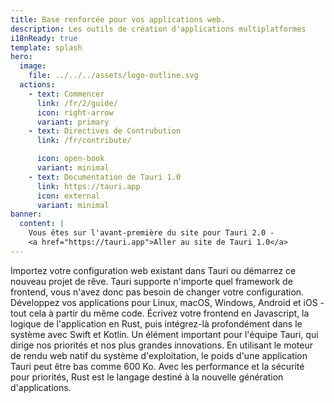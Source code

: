 ---
title: Base renforcée pour vos applications web.
description: Les outils de création d'applications multiplatformes
i18nReady: true
template: splash
hero:
  image:
    file: ../../../assets/logo-outline.svg
  actions:
    - text: Commencer
      link: /fr/2/guide/
      icon: right-arrow
      variant: primary
    - text: Directives de Contrubution
      link: /fr/contribute/

      icon: open-book
      variant: minimal
    - text: Documentation de Tauri 1.0
      link: https://tauri.app
      icon: external
      variant: minimal
banner:
  content: |
    Vous êtes sur l'avant-première du site pour Tauri 2.0 -
    <a href="https://tauri.app">Aller au site de Tauri 1.0</a>
---


<div class="hero-bg">
	<div class="bg-logo"></div>
	<div class="bg-grad"></div>
	<div class="bg-grad-red"></div>
</div>

<CardGrid stagger>
	<Card title="Frontend Indépendant" icon="rocket">
		Importez votre configuration web existant dans Tauri ou démarrez ce nouveau
		projet de rêve.
		Tauri supporte n'importe quel framework de frontend, vous n'avez donc
		pas besoin de changer votre configuration.
	</Card>
	<Card title="Multiplatforme" icon="rocket">
		Développez vos applications pour Linux, macOS, Windows, Android et iOS - tout cela à partir du même code.
	</Card>
	<Card title="Communication Inter-Processus" icon="rocket">
		Écrivez votre frontend en Javascript, la logique de l'application en Rust,
		puis intégrez-là profondément dans le système avec Swift et Kotlin.
	</Card>
	<Card title="Sécurité Maximale" icon="rocket">
		Un élément important pour l'équipe Tauri, qui dirige nos priorités et nos plus
		grandes innovations.
	</Card>
	<Card title="Poids Minimal" icon="rocket">
		En utilisant le moteur de rendu web natif du système d'exploitation,
		le poids d'une application Tauri peut être bas comme 600 Ko.
	</Card>
	<Card title="Fonctionne avec Rust" icon="rocket">
		Avec les performance et la sécurité pour priorités, Rust est le langage
		destiné à la nouvelle génération d'applications.
	</Card>
</CardGrid>